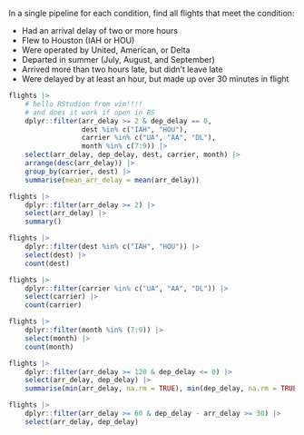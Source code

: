 
In a single pipeline for each condition, find all flights that meet the condition:

* Had an arrival delay of two or more hours
* Flew to Houston (IAH or HOU)
* Were operated by United, American, or Delta
* Departed in summer (July, August, and September)
* Arrived more than two hours late, but didn’t leave late
* Were delayed by at least an hour, but made up over 30 minutes in flight


```r
flights |> 
	# hello RStudion from vim!!!!
	# and does it work if open in RS
    dplyr::filter(arr_delay >= 2 & dep_delay == 0,
                  dest %in% c("IAH", "HOU"),
                  carrier %in% c("UA", "AA", "DL"),
                  month %in% c(7:9)) |> 
    select(arr_delay, dep_delay, dest, carrier, month) |> 
    arrange(desc(arr_delay)) |> 
    group_by(carrier, dest) |> 
    summarise(mean_arr_delay = mean(arr_delay)) 

flights |> 
    dplyr::filter(arr_delay >= 2) |> 
    select(arr_delay) |> 
    summary()

flights |> 
    dplyr::filter(dest %in% c("IAH", "HOU")) |> 
    select(dest) |> 
    count(dest)

flights |> 
    dplyr::filter(carrier %in% c("UA", "AA", "DL")) |> 
    select(carrier) |> 
    count(carrier)

flights |> 
    dplyr::filter(month %in% (7:9)) |> 
    select(month) |> 
    count(month)

flights |> 
    dplyr::filter(arr_delay >= 120 & dep_delay <= 0) |> 
    select(arr_delay, dep_delay) |> 
    summarise(min(arr_delay, na.rm = TRUE), min(dep_delay, na.rm = TRUE))

flights |> 
    dplyr::filter(arr_delay >= 60 & dep_delay - arr_delay >= 30) |> 
    select(arr_delay, dep_delay)  
```

